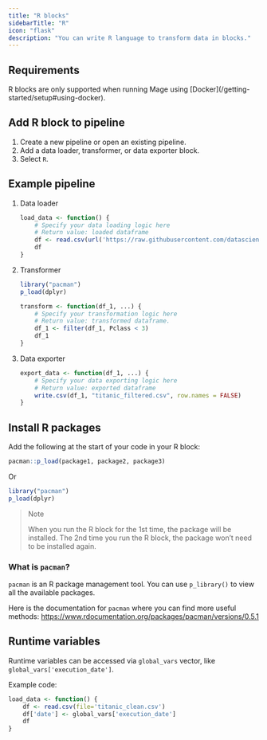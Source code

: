 ```yaml
---
title: "R blocks"
sidebarTitle: "R"
icon: "flask"
description: "You can write R language to transform data in blocks."
---
```


## Requirements

<Warning>
R blocks are only supported when running Mage using [Docker](/getting-started/setup#using-docker).
</Warning>

## Add R block to pipeline

1. Create a new pipeline or open an existing pipeline.
1. Add a data loader, transformer, or data exporter block.
1. Select `R`.

## Example pipeline

1. Data loader
    ```R
    load_data <- function() {
        # Specify your data loading logic here
        # Return value: loaded dataframe
        df <- read.csv(url('https://raw.githubusercontent.com/datasciencedojo/datasets/master/titanic.csv'))
        df
    }
    ```
1. Transformer
    ```R
    library("pacman")
    p_load(dplyr)

    transform <- function(df_1, ...) {
        # Specify your transformation logic here
        # Return value: transformed dataframe.
        df_1 <- filter(df_1, Pclass < 3)
        df_1
    }
    ```
1. Data exporter
    ```R
    export_data <- function(df_1, ...) {
        # Specify your data exporting logic here
        # Return value: exported dataframe
        write.csv(df_1, "titanic_filtered.csv", row.names = FALSE)
    }
    ```

## Install R packages

Add the following at the start of your code in your R block:

```R
pacman::p_load(package1, package2, package3)
```

Or

```R
library("pacman")
p_load(dplyr)
```

> Note
>
> When you run the R block for the 1st time, the package will be installed.
> The 2nd time you run the R block, the package won’t need to be installed again.

### What is `pacman`?

`pacman` is an R package management tool. You can use `p_library()` to view all the available packages.

Here is the documentation for `pacman` where you can find more useful methods: https://www.rdocumentation.org/packages/pacman/versions/0.5.1

## Runtime variables
Runtime variables can be accessed via `global_vars` vector, like `global_vars['execution_date']`.

Example code:
```R
load_data <- function() {
    df <- read.csv(file='titanic_clean.csv')
    df['date'] <- global_vars['execution_date']
    df
}
```
